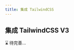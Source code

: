 ```yaml
---
title: 集成 TailwindCSS
---
```


## 集成 TailwindCSS V3

⌛️ 待完善...

<!--

https://dev.to/sajclarke_62/using-tailwindcss-v3-in-docusaurus-in-5-steps-5c26

`yarn add tailwindcss postcss autoprefixer`

`npx tailwindcss init`

https://farer.org/2021/10/08/docusaurus-with-tailwindcss/

-->
